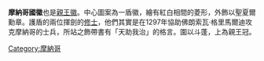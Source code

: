 {{Unreferenced|time=2021-05-27T15:36:18+00:00}}
{{Infobox coat of arms
|name             = 摩纳哥国徽
|image            = Coat of Arms of Monaco.svg
|image_width      = 250
|middle           = Coat of arms of Monaco (version).svg
|middle_width     = 90
|middle_caption   = 简版国徽
|lesser           = 
|lesser_width     = 
|lesser_caption   = 
|armiger          = [[摩纳哥亲王|摩纳哥亲王]][[阿尔贝二世_(摩纳哥)|阿尔贝二世]]
|year_adopted     = 
|crest            = 
|torse            = 
|shield           = 
|supporters       = 
|compartment      = 
|motto            = 
|orders           = 
|other_elements   = 
|earlier_versions = 
|use              = 
}}

'''摩納哥國徽'''也是[[摩納哥親王|親王徽]]。中心圖案為一盾徽，繪有紅白相間的菱形，外飾以聖夏爾勳章。護盾的兩位揮劍的[[修士|修士]]，他們其實是在1297年協助佛朗索瓦·格里馬爾迪攻克摩納哥的士兵，所站之飾帶書有「天助我治」的格言。圍以斗蓬，上為親王冠。

{{欧洲题目|国徽}}

[[Category:摩納哥|Category:摩納哥]]